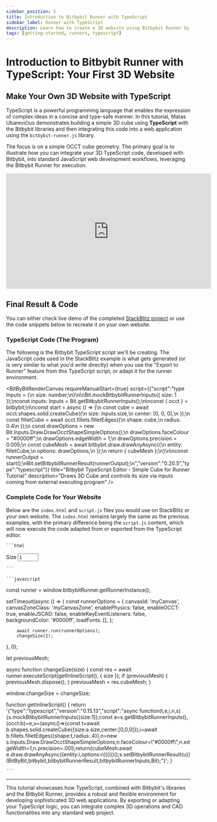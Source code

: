 ```yaml
---
sidebar_position: 5
title: Introduction to Bitbybit Runner with TypeScript
sidebar_label: Runner with TypeScript
description: Learn how to create a 3D website using Bitbybit Runner by integrating a TypeScript program built with Bitbybit into a StackBlitz project.
tags: [getting-started, runners, typescript]
---
```



# Introduction to Bitbybit Runner with TypeScript: Your First 3D Website

## Make Your Own 3D Website with TypeScript

TypeScript is a powerful programming language that enables the expression of complex ideas in a concise and type-safe manner. In this tutorial, Matas Ubarevičius demonstrates building a simple 3D cube using **TypeScript** with the Bitbybit libraries and then integrating this code into a web application using the `bitbybit-runner.js` library.

The focus is on a simple OCCT cube geometry. The primary goal is to illustrate how you can integrate your 3D TypeScript code, developed with Bitbybit, into standard JavaScript web development workflows, leveraging the Bitbybit Runner for execution.

<div class="responsive-video-container">
  <iframe 
    width="560" 
    height="315" 
    src="https://www.youtube.com/embed/7WyI4EtnlKY" 
    title="Introduction To Bitbybit Runner With TypeScript" 
    frameborder="0" 
    allow="accelerometer; autoplay; clipboard-write; encrypted-media; gyroscope; picture-in-picture; web-share" 
    allowfullscreen>
  </iframe>
</div>

## Final Result & Code

You can either check live demo of the completed [StackBlitz project](https://stackblitz.com/edit/introduction-to-bitbybit-runner-tutorial-with-typescript) or use the code snippets below to recreate it on your own website.

<BitByBitRenderCanvas
  requireManualStart={true}
  iframeUrl="https://stackblitz.com/edit/introduction-to-bitbybit-runner-tutorial-with-typescript?embed=1&file=src%2Fmain.ts&theme=dark"
  title="StackBlitz - Bitbybit Runner With TypeScript"
/>

### TypeScript Code (The Program)

The following is the Bitbybit TypeScript script we'll be creating. The JavaScript code used in the StackBlitz example is what gets generated (or is very similar to what you'd write directly) when you use the "Export to Runner" feature from this TypeScript script, or adapt it for the runner environment.

<BitByBitRenderCanvas
  requireManualStart={true}
  script={{"script":"type Inputs = {\n    size: number;\n}\n\nBit.mockBitbybitRunnerInputs({ size: 1 });\nconst inputs: Inputs = Bit.getBitbybitRunnerInputs();\n\nconst { occt } = bitbybit;\n\nconst start = async () => {\n    const cube = await occt.shapes.solid.createCube({\n        size: inputs.size,\n        center: [0, 0, 0],\n    });\n    const filletCube = await occt.fillets.filletEdges({\n        shape: cube,\n        radius: 0.4\n    });\n    const drawOptions = new Bit.Inputs.Draw.DrawOcctShapeSimpleOptions();\n    drawOptions.faceColour = \"#0000ff\";\n    drawOptions.edgeWidth = 1;\n    drawOptions.precision = 0.005;\n    const cubeMesh = await bitbybit.draw.drawAnyAsync({\n        entity: filletCube,\n        options: drawOptions,\n    });\n    return { cubeMesh };\n}\n\nconst runnerOutput = start();\nBit.setBitbybitRunnerResult(runnerOutput);\n","version":"0.20.5","type":"typescript"}}
  title="Bitbybit TypeScript Editor - Simple Cube for Runner Tutorial"
  description="Draws 3D Cube and controls its size via inputs coming from external executing program"
/>

### Complete Code for Your Website

Below are the `index.html` and `script.js` files you would use on StackBlitz or your own website. The `index.html` remains largely the same as the previous examples, with the primary difference being the `script.js` content, which will now execute the code adapted from or exported from the TypeScript editor.

<Tabs groupId="html-js-typescript-runner-example">
  <TabItem value="html" label="index.html" default>

    ```html
<!DOCTYPE html>
<html lang="en">
    <head>
        <title>Home</title>
        <meta charset="UTF-8" />
        <meta name="viewport" content="width=device-width" />
        <link rel="stylesheet" href="styles.css" />
        <script src="https://cdn.jsdelivr.net/gh/bitbybit-dev/bitbybit-assets@latest/runner/bitbybit-runner-babylonjs.js"></script>
        <script type="module" src="script.js"></script>
    </head>
    <body>
        <div class="myCanvasZone">
        <canvas id="myCanvas"></canvas>
        </div>
        <label for="size">Size</label>
        <input
        id="size"
        type="number"
        value="1"
        min="1"
        max="10"
        step="1"
        onchange="changeSize(+event.target.value)"
        />
    </body>
</html>

    ```

  </TabItem>
  <TabItem value="js" label="script.js">

    ```javascript
const runner = window.bitbybitRunner.getRunnerInstance();

setTimeout(async () => {
        const runnerOptions = {
            canvasId: 'myCanvas',
            canvasZoneClass: 'myCanvasZone',
            enablePhysics: false,
            enableOCCT: true,
            enableJSCAD: false,
            enableKeyEventListeners: false,
            backgroundColor: '#0000ff',
            loadFonts: [],
        };

        await runner.run(runnerOptions);
        changeSize(1);
}, 0);

let previousMesh;

async function changeSize(size) {
        const res = await runner.executeScript(getInlineScript(), { size });
        if (previousMesh) {
            previousMesh.dispose();
        }
        previousMesh = res.cubeMesh;
}

window.changeSize = changeSize;

function getInlineScript() {
        return '{"type":"typescript","version":"0.15.13","script":"async function(t,e,i,n,s){s.mockBitbybitRunnerInputs({size:1});const a=s.getBitbybitRunnerInputs(),{occt:b}=e,u=(async()=>{const t=await b.shapes.solid.createCube({size:a.size,center:[0,0,0]}),i=await b.fillets.filletEdges({shape:t,radius:.4}),n=new s.Inputs.Draw.DrawOcctShapeSimpleOptions;n.faceColour=\\"#0000ff\\",n.edgeWidth=1,n.precision=.005;return{cubeMesh:await e.draw.drawAnyAsync({entity:i,options:n})}})();s.setBitbybitRunnerResult(u)}(BitByBit,bitbybit,bitbybitRunnerResult,bitbybitRunnerInputs,Bit);"}';
}

    ```

  </TabItem>
</Tabs>

---

This tutorial showcases how TypeScript, combined with Bitbybit's libraries and the Bitbybit Runner, provides a robust and flexible environment for developing sophisticated 3D web applications. By exporting or adapting your TypeScript logic, you can integrate complex 3D operations and CAD functionalities into any standard web project.